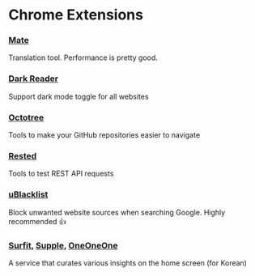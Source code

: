 
<BackTop />

# Chrome Extensions

### [Mate](https://chrome.google.com/webstore/detail/mate-translate-%E2%80%93-translat/ihmgiclibbndffejedjimfjmfoabpcke)

Translation tool. Performance is pretty good.

### [Dark Reader](https://chrome.google.com/webstore/detail/dark-reader/eimadpbcbfnmbkopoojfekhnkhdbieeh)

Support dark mode toggle for all websites

### [Octotree](https://chrome.google.com/webstore/detail/octotree-github-code-tree/bkhaagjahfmjljalopjnoealnfndnagc)

Tools to make your GitHub repositories easier to navigate

### [Rested](https://chrome.google.com/webstore/detail/rested/eelcnbccaccipfolokglfhhmapdchbfg/related)

Tools to test REST API requests

### [uBlacklist](https://chrome.google.com/webstore/detail/ublacklist/pncfbmialoiaghdehhbnbhkkgmjanfhe)

Block unwanted website sources when searching Google. Highly recommended 👍

### [Surfit](https://chrome.google.com/webstore/detail/%EC%84%9C%ED%95%8F-%EB%A7%A4%EC%9D%BC-%EC%84%B1%EC%9E%A5%ED%95%98%EB%8A%94-%EC%82%AC%EB%9E%8C%EB%93%A4%EC%9D%98-%EC%BB%A4%EB%A6%AC%EC%96%B4-%ED%94%8C%EB%9E%AB%ED%8F%BC/ipjibgkeofiedbfcfekfggdmjhhljgjn), [Supple](https://chrome.google.com/webstore/detail/%EC%84%9C%ED%94%8C-%EB%A7%A4%EC%9D%BC-%EC%84%B1%EC%9E%A5%EC%9D%84-%EB%8F%84%EC%99%80%EC%A3%BC%EB%8A%94-%EC%8B%9C%EC%9E%91%ED%8E%98%EC%9D%B4%EC%A7%80-supp/lmndkckmpbalpaboffnegimjmabeeefo), [OneOneOne](https://chrome.google.com/webstore/detail/%EC%9D%BC%EC%9D%BC%EC%9D%BConeoneone/klakgkdbaogbckfhblipmfgfnendlcae)

A service that curates various insights on the home screen (for Korean)

<Comment />
